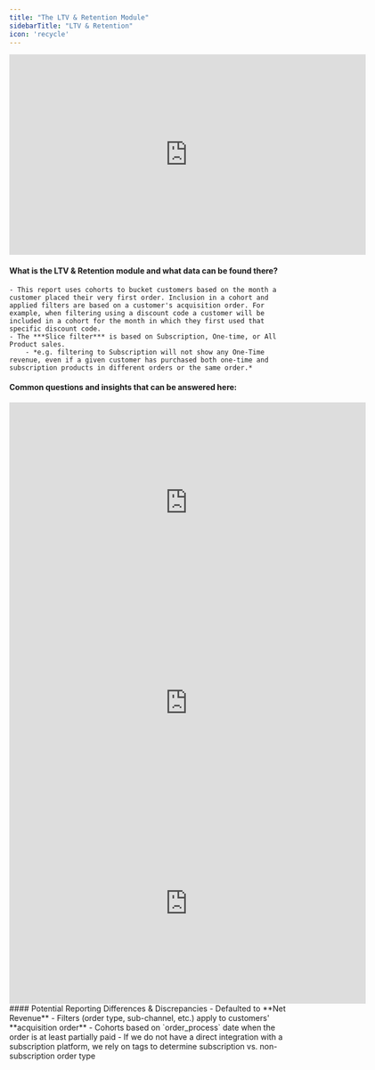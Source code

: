 ```yaml
---
title: "The LTV & Retention Module"
sidebarTitle: "LTV & Retention"
icon: 'recycle'
---
```

<iframe width="640" height="360" src="https://www.loom.com/embed/edaf2cb932e749fdafffd58cdad8dd7c?sid=e3c9fa0b-4f44-4ec8-a5a1-be6c9f7bccde" frameborder="0" webkitallowfullscreen mozallowfullscreen allowfullscreen></iframe>

#### What is the LTV & Retention module and what data can be found there?
    - This report uses cohorts to bucket customers based on the month a customer placed their very first order. Inclusion in a cohort and applied filters are based on a customer's acquisition order. For example, when filtering using a discount code a customer will be included in a cohort for the month in which they first used that specific discount code.
    - The ***Slice filter*** is based on Subscription, One-time, or All Product sales.  
        - *e.g. filtering to Subscription will not show any One-Time revenue, even if a given customer has purchased both one-time and subscription products in different orders or the same order.*
#### Common questions and insights that can be answered here:
<AccordionGroup>
<Accordion title="What sources bring in highest LTV customers?">
    <iframe width="640" height="360" src="https://www.loom.com/embed/9cfa46ff322a464ab999e944267450a0?sid=37cde52a-753c-436c-9683-4de5e223082a" frameborder="0" webkitallowfullscreen mozallowfullscreen allowfullscreen></iframe>
</Accordion>
<Accordion title="What is the LTV of Amazon customers?">
    <iframe width="640" height="360" src="https://www.loom.com/embed/b0533855ac5144aab08ec13feb60203e?sid=04a7381a-8b7f-49b3-9784-bbcec85ad8aa" frameborder="0" webkitallowfullscreen mozallowfullscreen allowfullscreen></iframe>
</Accordion>

<Accordion title="How much more valuable are my subscription customers than non-subscription customers?">
    <iframe width="640" height="360" src="https://www.loom.com/embed/1c663f044de544c48316915fc1be21ca?sid=f2aceb9e-8900-442e-a624-6a369aec36ac" frameborder="0" webkitallowfullscreen mozallowfullscreen allowfullscreen></iframe>
</Accordion>
</AccordionGroup>
#### Potential Reporting Differences & Discrepancies
    - Defaulted to **Net Revenue**
    - Filters (order type, sub-channel, etc.) apply to customers' **acquisition order**
    - Cohorts based on `order_process` date when the order is at least partially paid
    - If we do not have a direct integration with a subscription platform, we rely on tags to determine subscription vs. non-subscription order type